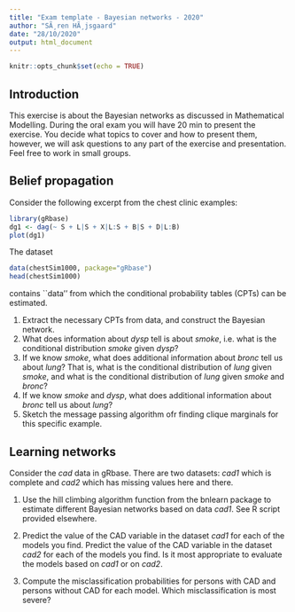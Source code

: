 ```yaml
---
title: "Exam template - Bayesian networks - 2020"
author: "SÃ¸ren HÃ¸jsgaard"
date: "28/10/2020"
output: html_document
---
```


```r
knitr::opts_chunk$set(echo = TRUE)
```

## Introduction

This exercise is about the Bayesian networks as discussed
in Mathematical Modelling. During the oral
exam you will have 20 min to present the exercise. You decide what topics to
cover and how to present them, however, we will ask questions to any part of the
exercise and presentation. Feel free to work in small groups.



## Belief propagation

Consider the following excerpt from the chest clinic examples:

```r
library(gRbase)
dg1 <- dag(~ S + L|S + X|L:S + B|S + D|L:B)
plot(dg1)
```


The dataset 
```r
data(chestSim1000, package="gRbase")
head(chestSim1000)
```

contains ``data'' from which the conditional probability tables (CPTs) can be estimated.

1. Extract the necessary CPTs from data, and construct the Bayesian network. 
1.  What does information about *dysp* tell is about *smoke*, i.e.\ what is the conditional distribution *smoke* given *dysp*?
1.  If we know *smoke*, what does additional information about *bronc* tell us about *lung*? That is, what is the conditional distribution of *lung* given *smoke*, and what is the conditional distribution of *lung* given *smoke* and *bronc*?
1.  If we know *smoke* and *dysp*, what does additional information about *bronc* tell us about *lung*?
1.  Sketch the message passing algorithm ofr finding clique marginals for this specific example.

## Learning networks

Consider the *cad* data in gRbase. There are two datasets: *cad1* which is complete and *cad2* which has missing values here and there.

1. Use the hill climbing algorithm function from the bnlearn package to estimate different Bayesian networks based on data *cad1*. See R script provided elsewhere.

1. Predict the value of the CAD variable in the dataset *cad1* for each of the models you find. Predict the value of the CAD variable in the dataset *cad2* for each of the models you find. Is it most appropriate to evaluate the models based on *cad1* or on *cad2*.

1. Compute the misclassification probabilities for persons with CAD and persons without CAD for each model. Which misclassification is most severe?












